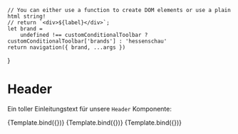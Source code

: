 

<Meta title="Komponenten/Header/Header" argTypes={{}} />

    // You can either use a function to create DOM elements or use a plain html string!
    // return `<div>${label}</div>`;
    let brand =
        undefined !== customConditionalToolbar ? customConditionalToolbar['brands'] : 'hessenschau'
    return navigation({ brand, ...args })
}

# Header

Ein toller Einleitungstext für unsere `Header` Komponente:

<Preview withToolbar>
  <Story
    name="Default"
    args= {JsonData}
  >
    {Template.bind({})}
  </Story>
  <Story
    name="4 Icons in Service Nav"
    args= {JsonData2}
  >
    {Template.bind({})}
  </Story>
  <Story
    name="Subnav in Desktopview (buggy)"
    args= {JsonData3}
  >
    {Template.bind({})}
  </Story>
</Preview>

<ArgsTable story="Default" />
